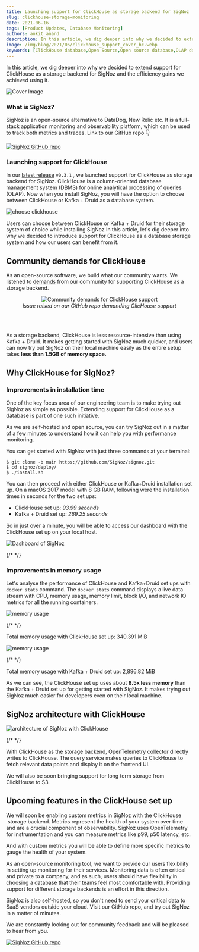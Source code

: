 ```yaml
---
title: Launching support for ClickHouse as storage backend for SigNoz
slug: clickhouse-storage-monitoring
date: 2021-06-16
tags: [Product Updates, Database Monitoring]
authors: ankit_anand
description: In this article, we dig deeper into why we decided to extend support for ClickHouse as a storage backend for SigNoz and the efficiency gains we achieved using it.
image: /img/blog/2021/06/clickhouse_support_cover_hc.webp
keywords: [ClickHouse database,Open Source,Open source database,OLAP databases,kafka,Druid]
---
```


In this article, we dig deeper into why we decided to extend support for ClickHouse as a storage backend for SigNoz and the efficiency gains we achieved using it.



![Cover Image](/img/blog/2021/06/clickhouse_support_cover_hc.webp)

### What is SigNoz?

SigNoz is an open-source alternative to DataDog, New Relic etc. It is a full-stack application monitoring and observability platform, which can be used to track both metrics and traces. Link to our GitHub repo 👇

[![SigNoz GitHub repo](/img/blog/common/signoz_github.webp)](https://github.com/SigNoz/signoz)

### Launching support for ClickHouse

In our [latest release](https://github.com/SigNoz/signoz) `v0.3.1` , we launched support for ClickHouse as storage backend for SigNoz. ClickHouse is a column-oriented database management system (DBMS) for online analytical processing of queries (OLAP). Now when you install SigNoz, you will have the option to choose between ClickHouse or Kafka + Druid as a database system.

![choose clickhouse](/img/blog/2021/06/clickhouse_choose_setup_hc.webp)

Users can choose between ClickHouse or Kafka + Druid for their storage system of choice while installing SigNoz
In this article, let's dig deeper into why we decided to introduce support for ClickHouse as a database storage system and how our users can benefit from it.

## Community demands for ClickHouse

As an open-source software, we build what our community wants. We listened to [demands](https://github.com/SigNoz/signoz/issues/22) from our community for supporting ClickHouse as a storage backend.

<figure data-zoomable align='center'>
    <img src="/img/blog/2021/06/Clickhouse_community_demands_hc.webp" alt="Community demands for ClickHouse support"/>
    <figcaption><i>Issue raised on our GitHub repo demanding ClicHouse support</i></figcaption>
</figure>

<br></br>

As a storage backend, ClickHouse is less resource-intensive than using Kafka + Druid. It makes getting started with SigNoz much quicker, and users can now try out SigNoz on their local machine easily as the entire setup takes **less than 1.5GB of memory space.**

## Why ClickHouse for SigNoz?

### Improvements in installation time

One of the key focus area of our engineering team is to make trying out SigNoz as simple as possible. Extending support for ClickHouse as a database is part of one such initiative.

As we are self-hosted and open source, you can try SigNoz out in a matter of a few minutes to understand how it can help you with performance monitoring.

You can get started with SigNoz with just three commands at your terminal:

    $ git clone -b main https://github.com/SigNoz/signoz.git
    $ cd signoz/deploy/
    $ ./install.sh

You can then proceed with either ClickHouse or Kafka+Druid installation set up. On a macOS 2017 model with 8 GB RAM, following were the installation times in seconds for the two set ups:

- ClickHouse set up: _93.99 seconds_
- Kafka + Druid set up: _269.25 seconds_

So in just over a minute, you will be able to access our dashboard with the ClickHouse set up on your local host.

![Dashboard of SigNoz](/img/blog/2021/06/signoz_ui-1.webp)

{/* <!--- Track metrics & use traces to monitor app performance with SigNoz ---> */}

### Improvements in memory usage

Let's analyse the performance of ClickHouse and Kafka+Druid set ups with `docker stats` command. The `docker stats` command displays a live data stream with CPU, memory usage, memory limit, block I/O, and network IO metrics for all the running containers.

![memory usage](/img/blog/2021/06/docker_stats_clickhouse_final.webp)

{/* <!--- Memory usage stats snapshot with ClickHouse installation ---> */}

Total memory usage with ClickHouse set up: 340.391 MiB

![memory usage](/img/blog/2021/06/docker_stats_kafka_final.webp)

{/* <!--- Memory usage stats snapshot with kafka + Druid installation ---> */}

Total memory usage with Kafka + Druid set up: 2,896.82 MiB

As we can see, the ClickHouse set up uses about **8.5x less memory** than the Kafka + Druid set up for getting started with SigNoz. It makes trying out SigNoz much easier for developers even on their local machine.

## SigNoz architecture with ClickHouse

![architecture of SigNoz with ClickHouse](/img/blog/2021/06/architecture-signoz-clickhouse-1.webp)

{/* <!--- SigNoz Architecture with ClickHouse as storage backend ---> */}

With ClickHouse as the storage backend, OpenTelemetry collector directly writes to ClickHouse. The query service makes queries to ClickHouse to fetch relevant data points and display it on the frontend UI.

We will also be soon bringing support for long term storage from ClickHouse to S3.

## Upcoming features in the ClickHouse set up

We will soon be enabling custom metrics in SigNoz with the ClickHouse  storage backend. Metrics represent the health of your system over time and are a crucial component of observability. SigNoz uses OpenTelemetry for instrumentation and you can measure metrics like p99, p50 latency, etc.

And with custom metrics you will be able to define more specific metrics to gauge the health of your system.

As an open-source monitoring tool, we want to provide our users flexibility in setting up monitoring for their services. Monitoring data is often critical and private to a company, and as such, users should have flexibility in choosing a database that their teams feel most comfortable with. Providing support for different storage backends is an effort in this direction.

SigNoz is also self-hosted, so you don't need to send your critical data to SaaS vendors outside your cloud. Visit our GitHub repo, and try out SigNoz in a matter of minutes.

We are constantly looking out for community feedback and will be pleased to hear from you.

[![SigNoz GitHub repo](/img/blog/common/signoz_github.webp)](https://github.com/SigNoz/signoz)
